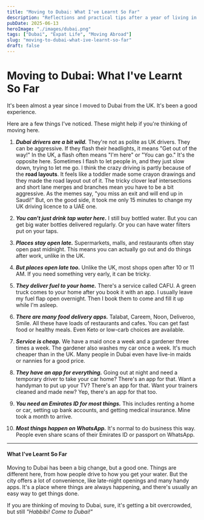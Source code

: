 ```yaml
---
title: "Moving to Dubai: What I've Learnt So Far"
description: "Reflections and practical tips after a year of living in Dubai, from driving quirks to daily conveniences."
pubDate: 2025-06-13
heroImage: "./images/dubai.png"
tags: ["Dubai", "Expat Life", "Moving Abroad"]
slug: "moving-to-dubai-what-ive-learnt-so-far"
draft: false
---
```


# Moving to Dubai: What I've Learnt So Far

It's been almost a year since I moved to Dubai from the UK. It's been a good experience.

Here are a few things I've noticed. These might help if you're thinking of moving here.

1.  **_Dubai drivers are a bit wild._** They're not as polite as UK drivers. They can be aggressive. If they flash their headlights, it means "Get out of the way!" In the UK, a flash often means "I'm here" or "You can go." It's the opposite here. Sometimes I flash to let people in, and they just slow down, trying to let me go. I think the crazy driving is partly because of the **road layouts**. It feels like a toddler made some crayon drawings and they made the road layout out of it. The tricky clover leaf intersections and short lane merges and branches mean you have to be a bit aggressive. As the memes say, "you miss an exit and will end up in Saudi!" But, on the good side, it took me only 15 minutes to change my UK driving licence to a UAE one.

2.  **_You can't just drink tap water here_.** I still buy bottled water. But you can get big water bottles delivered regularly. Or you can have water filters put on your taps.

3.  **_Places stay open late._** Supermarkets, malls, and restaurants often stay open past midnight. This means you can actually go out and do things after work, unlike in the UK.

4.  **_But places open late too._** Unlike the UK, most shops open after 10 or 11 AM. If you need something very early, it can be tricky.

5.  **_They deliver fuel to your home._** There's a service called CAFU. A green truck comes to your home after you book it with an app. I usually leave my fuel flap open overnight. Then I book them to come and fill it up while I'm asleep.

6.  **_There are many food delivery apps._** Talabat, Careem, Noon, Deliveroo, Smile. All these have loads of restaurants and cafes. You can get fast food or healthy meals. Even Keto or low-carb choices are available.

7.  **_Service is cheap._** We have a maid once a week and a gardener three times a week. The gardener also washes my car once a week. It's much cheaper than in the UK. Many people in Dubai even have live-in maids or nannies for a good price.

8.  **_They have an app for everything._** Going out at night and need a temporary driver to take your car home? There's an app for that. Want a handyman to put up your TV? There's an app for that. Want your trainers cleaned and made new? Yep, there's an app for that too.

9.  **_You need an Emirates ID for most things._** This includes renting a home or car, setting up bank accounts, and getting medical insurance. Mine took a month to arrive.

10. **_Most things happen on WhatsApp._** It's normal to do business this way. People even share scans of their Emirates ID or passport on WhatsApp.

---

#### What I've Learnt So Far

Moving to Dubai has been a big change, but a good one. Things are different here, from how people drive to how you get your water. But the city offers a lot of convenience, like late-night openings and many handy apps. It's a place where things are always happening, and there's usually an easy way to get things done.

If you are thinking of moving to Dubai, sure, it's getting a bit overcrowded, but still _"Habbibi! Come to Dubai!"_
